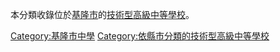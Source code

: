 本分類收錄位於[[基隆市|基隆市]]的[[技術型高級中等學校|技術型高級中等學校]]。

[[Category:基隆市中學|Category:基隆市中學]]
[[Category:依縣市分類的技術型高級中等學校|Category:依縣市分類的技術型高級中等學校]]